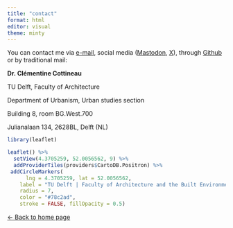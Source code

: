```yaml
---
title: "contact"
format: html
editor: visual
theme: minty 
---
```


You can contact me via [e-mail](mailto:c.cottineau@tudelft.nl), social media ([Mastodon](https://mastodon.social/@clementinecttn),
[X](https://twitter.com/ClementineCttn)), through [Github](https://github.com/ClementineCttn) or by traditional mail:

**Dr. Clémentine Cottineau**

TU Delft, Faculty of Architecture

Department of Urbanism, Urban studies section

Building 8, room BG.West.700

Julianalaan 134, 2628BL, Delft (NL)


```r
library(leaflet)

leaflet() %>% 
  setView(4.3705259, 52.0056562, 9) %>%
  addProviderTiles(providers$CartoDB.Positron) %>%
 addCircleMarkers(
      lng = 4.3705259, lat = 52.0056562,
    label = "TU Delft | Faculty of Architecture and the Built Environment",
    radius = 7,
    color = "#78c2ad",
    stroke = FALSE, fillOpacity = 0.5)


```




[<- Back to home page](http://clementinecttn.github.io/)
